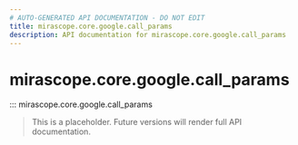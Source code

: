 ```yaml
---
# AUTO-GENERATED API DOCUMENTATION - DO NOT EDIT
title: mirascope.core.google.call_params
description: API documentation for mirascope.core.google.call_params
---
```


# mirascope.core.google.call_params

::: mirascope.core.google.call_params

> This is a placeholder. Future versions will render full API documentation.
